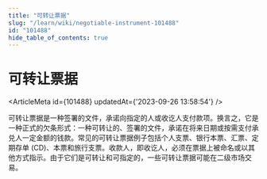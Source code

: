 ```yaml
---
title: "可转让票据"
slug: "/learn/wiki/negotiable-instrument-101488"
id: "101488"
hide_table_of_contents: true
---
```



# 可转让票据

<ArticleMeta id={101488} updatedAt={'2023-09-26 13:58:54'} />
<div className='border-solid border-b border-t-0 my-4 border-[var(--ifm-color-gray-300)]' />

可转让票据是一种签署的文件，承诺向指定的人或收讫人支付款项。换言之，它是一种正式的欠条形式：一种可转让的、签署的文件，承诺在将来日期或按需支付承兑人一定金额的钱款。常见的可转让票据例子包括个人支票、银行本票、汇票、定期存单 (CD)、本票和旅行支票。收款人，即收讫人，必须在票据上被命名或以其他方式指示。由于它们是可转让和可指定的，一些可转让票据可能在二级市场交易。
